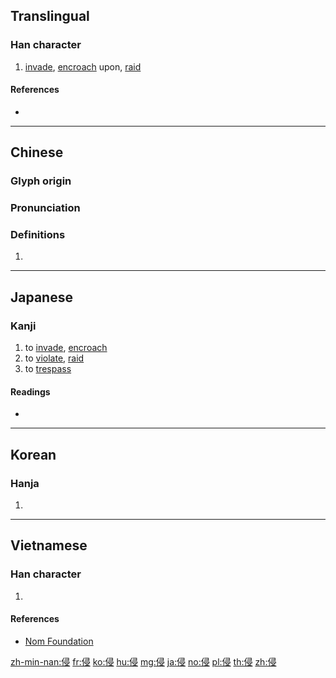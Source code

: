 {{character info/new}}
==Translingual==

===Han character===
{{Han char|rn=9|rad=人|as=07|sn=9|four=27247|canj=OSME|ids=⿰亻𠬶}}

# [[invade]], [[encroach]] upon, [[raid]]

====References====
* {{Han ref|kx=0103.190|dkj=00646|dj=0218.300|hdz=10166.120|uh=4FB5|ud=20405|bh=AB49|bd=43849}}

----

==Chinese==
{{zh-forms}}

===Glyph origin===
{{Han etym}}

===Pronunciation===
{{zh-pron
|m=qīn
|c=cam1
|h=pfs=
|md=
|mn=chhim
|w=
|mc=y
|oc=y
|cat=
}}

===Definitions===
{{zh-hanzi}}

# {{rfdef|lang=zh}}

----

==Japanese==

===Kanji===
{{ja-kanji|grade=c|rs=人07}}

# to [[invade]], [[encroach]]
# to [[violate]], [[raid]]
# to [[trespass]]

====Readings====
* {{ja-readings|on=[[しん]] (shin)|kun=[[おかす]] (okasu)}}

----

==Korean==

===Hanja===
{{ko-hanja|hangeul=침|rv=chim|mr=ch'im}}

# {{defn|lang=ko|sort=人07}}

----

==Vietnamese==

===Han character===
{{vi-hantu|[[xâm]], [[xăm]], [[xơm]]|rs=人07}}

# {{defn|lang=vi}}

====References====
* [http://nomfoundation.org/common/nom_details.php?codepoint=4fb5 Nom Foundation]

[[zh-min-nan:侵]]
[[fr:侵]]
[[ko:侵]]
[[hu:侵]]
[[mg:侵]]
[[ja:侵]]
[[no:侵]]
[[pl:侵]]
[[th:侵]]
[[zh:侵]]